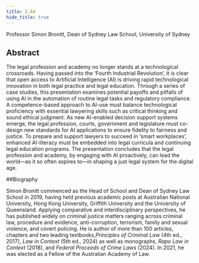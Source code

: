 ```yaml
---
title: 2.A4
hide_title: true
---
```


<AbstractHeader sKey='id2_A4'>
Professor Simon Bronitt, Dean of Sydney Law School, University of Sydney
</AbstractHeader>

## Abstract
The legal profession and academy no longer stands at a technological crossroads. Having passed into the
‘Fourth Industrial Revolution’, it is clear that open access to Artificial Intelligence (AI) is driving rapid
technological innovation in both legal practice and legal education. Through a series of case studies, this
presentation examines potential payoffs and pitfalls of using AI in the automation of routine legal tasks and
regulatory compliance. A competence-based approach to AI-use must balance technological proficiency with
essential lawyering skills such as critical thinking and sound ethical judgment. As new AI-enabled decision
support systems emerge, the legal profession, courts, government and legislature must co-design new
standards for AI applications to ensure fidelity to fairness and justice. To prepare and support lawyers to
succeed in ‘smart workplaces’, enhanced AI-literacy must be embedded into legal curricula and continuing
legal education programs. The presentation concludes that the legal profession and academy, by engaging
with AI proactively, can lead the world—as it so often aspires to—in shaping a just legal system for the digital
age.

##Biography

Simon Bronitt commenced as the Head of School and Dean of Sydney Law School in 2019, having held
previous academic posts at Australian National University, Hong Kong University, Griffith University and the
University of Queensland. Applying comparative and interdisciplinary perspectives, he has published widely on
criminal justice matters ranging across criminal law, procedure and evidence, anti-corruption, terrorism, family
and sexual violence, and covert policing. He is author of more than 100 articles, chapters and two leading
textbooks,*Principles of Criminal Law* (4th ed., 2017), *Law in Context* (5th ed., 2024) as well as
monographs, *Rape Law in Context* (2018), and *Federal Proceeds of Crime Laws* (2024). In 2021, he was elected
as a Fellow of the Australian Academy of Law.